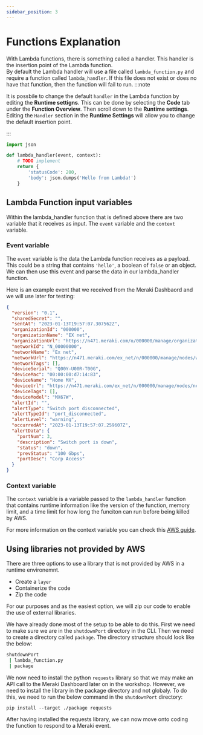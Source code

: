 ```yaml
---
sidebar_position: 3
---
```


# Functions Explanation

With Lambda functions, there is something called a handler.  This handler is the insertion point of the Lambda function.  
By default the Lambda handler will use a file called `lambda_function.py` and require a function called `lambda_handler`. If this file does not exist or does no have that function, then the function will fail to run.
:::note

It is possbile to change the default `handler` in the Lambda function by editing the **Runtime settigns**.  This can be done by selecting the **Code** tab under the **Function Overview**.  Then scroll down to the **Runtime settings**.  Editing the `Handler` section in the **Runtime Settings** will allow you to change the default insertion point.

:::

```python title="lambda_function.py"
import json

def lambda_handler(event, context):
    # TODO implement
    return {
        'statusCode': 200,
        'body': json.dumps('Hello from Lambda!')
    }
```
## Lambda Function input variables
Within the lambda_handler function that is defined above there are two variable that it receives as input.  The `event` variable and the `context` variable.  

### Event variable
The `event` variable is the data the Lambda function receives as a payload.  This could be a string that contains `'hello'`, a boolean of `false` or an object.  We can then use this event and parse the data in our lambda_handler function.

Here is an example event that we received from the Meraki Dashbaord and we will use later for testing:
```json
{
  "version": "0.1",
  "sharedSecret": "",
  "sentAt": "2023-01-13T19:57:07.307562Z",
  "organizationId": "000000",
  "organizationName": "EX net",
  "organizationUrl": "https://n471.meraki.com/o/000000/manage/organization/overview",
  "networkId": "N_00000000",
  "networkName": "Ex net",
  "networkUrl": "https://n471.meraki.com/ex_net/n/000000/manage/nodes/wired_status",
  "networkTags": [],
  "deviceSerial": "Q00Y-U00R-T00G",
  "deviceMac": "00:00:00:d7:14:83",
  "deviceName": "Home MX",
  "deviceUrl": "https://n471.meraki.com/ex_net/n/000000/manage/nodes/new_wired_status",
  "deviceTags": [],
  "deviceModel": "MX67W",
  "alertId": "",
  "alertType": "Switch port disconnected",
  "alertTypeId": "port_disconnected",
  "alertLevel": "warning",
  "occurredAt": "2023-01-13T19:57:07.259607Z",
  "alertData": {
    "portNum": 3,
    "description": "Switch port is down",
    "status": "down",
    "prevStatus": "100 Gbps",
    "portDesc": "Corp Access"
  }
}
```

### Context variable
The `context` variable is a variable passed to the `lambda_handler` function that contains runtime information like the version of the function, memory limit, and a time limit for how long the funciton can run before being killed by AWS.

For more information on the context variable you can check this [AWS guide](https://docs.aws.amazon.com/lambda/latest/dg/python-context.html).

## Using libraries not provided by AWS

There are three options to use a library that is not provided by AWS in a runtime environemnt.  
* Create a `layer`
* Containerize the code
* Zip the code

For our purposes and as the easiest option, we will zip our code to enable the use of external libraries.

We have already done most of the setup to be able to do this.  First we need to make sure we are in the `shutdownPort` directory in the CLI.  Then we need to create a directory called `package`.  The directory structure should look like the below:
```bash
shutdownPort
 | lambda_function.py
 | package
```

We now need to install the python `requests` library so that we may make an API call to the Meraki Dashboard later on in the workshop. However, we need to install the library in the package directory and not globaly.  To do this, we need to run the below command in the `shutdownPort` directory:

```pip install --target ./package requests```

After having installed the requests library, we can now move onto coding the function to respond to a Meraki event.



